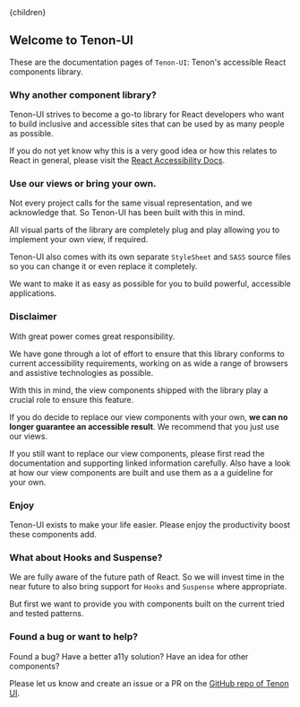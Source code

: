 

<Layout>
    <Helmet>
        <title>Tenon-ui | Home page</title>
    </Helmet>{children}
</Layout>

## Welcome to Tenon-UI

These are the documentation pages of `Tenon-UI`: Tenon's accessible React components library.

### Why another component library? 

Tenon-UI strives to become a go-to library for React developers who want to build inclusive and
accessible sites that can be used by as many people as possible.

If you do not yet know why this is a very good idea or how this relates to React in general, 
please visit the [React Accessibility Docs](https://reactjs.org/docs/accessibility.html).

### Use our views or bring your own.

Not every project calls for the same visual representation, and we acknowledge that. So Tenon-UI has
been built with this in mind. 

All visual parts of the library are completely plug and play allowing you to implement your own
view, if required. 

Tenon-UI also comes with its own separate `StyleSheet` and `SASS` source files so you can change
it or even replace it completely.

We want to make it as easy as possible for you to build powerful, accessible applications.

### Disclaimer

With great power comes great responsibility.

We have gone through a lot of effort to ensure that this library conforms to current 
accessibility requirements, working on as wide a range of browsers and assistive technologies
as possible.

With this in mind, the view components shipped with the library play a crucial 
role to ensure this feature.

If you do decide to replace our view components with your own, **we can no longer guarantee an
accessible result**. We recommend that you just use our views.

If you still want to replace our view components, please first read the documentation and 
supporting linked information carefully. Also have a look at how our view 
components are built and use them as a a guideline for your own.

### Enjoy  

Tenon-UI exists to make your life easier. Please enjoy the productivity boost these
components add.

### What about Hooks and Suspense?

We are fully aware of the future path of React. So we will invest time in the near future to also
bring support for `Hooks` and `Suspense` where appropriate. 

But first we want to provide you with components built on the current tried and tested patterns.

### Found a bug or want to help?

Found a bug? Have a better a11y solution? Have an idea for other components?

Please let us know and create an issue or a PR on the [GitHub repo of Tenon UI](https://github.com/tenon-io/tenon-ui).
